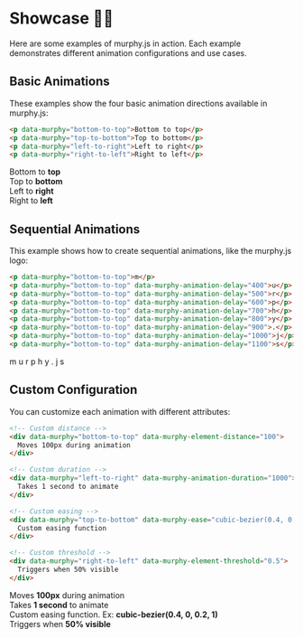 
# Showcase 💅🏽

Here are some examples of murphy.js in action. Each example demonstrates different animation configurations and use cases.

## Basic Animations

These examples show the four basic animation directions available in murphy.js:

```html
<p data-murphy="bottom-to-top">Bottom to top</p>
<p data-murphy="top-to-bottom">Top to bottom</p>
<p data-murphy="left-to-right">Left to right</p>
<p data-murphy="right-to-left">Right to left</p>
```

<div id="basic-demo">
  <DemoContainer>
    <div className="demo-box" data-murphy="bottom-to-top">Bottom to <strong>top</strong></div>
    <div className="demo-box" data-murphy="top-to-bottom">Top to <strong>bottom</strong></div>
    <div className="demo-box" data-murphy="left-to-right">Left to <strong>right</strong></div>
    <div className="demo-box" data-murphy="right-to-left">Right to <strong>left</strong></div>
  </DemoContainer>
  <DemoControls containerId="basic-demo" />
</div>

## Sequential Animations

This example shows how to create sequential animations, like the murphy.js logo:

```html
<p data-murphy="bottom-to-top">m</p>
<p data-murphy="bottom-to-top" data-murphy-animation-delay="400">u</p>
<p data-murphy="bottom-to-top" data-murphy-animation-delay="500">r</p>
<p data-murphy="bottom-to-top" data-murphy-animation-delay="600">p</p>
<p data-murphy="bottom-to-top" data-murphy-animation-delay="700">h</p>
<p data-murphy="bottom-to-top" data-murphy-animation-delay="800">y</p>
<p data-murphy="bottom-to-top" data-murphy-animation-delay="900">.</p>
<p data-murphy="bottom-to-top" data-murphy-animation-delay="1000">j</p>
<p data-murphy="bottom-to-top" data-murphy-animation-delay="1100">s</p>
```

<div id="sequential-demo">
  <DemoContainer className="logo-demo">
    <span className="demo-letter" data-murphy="bottom-to-top">m</span>
    <span className="demo-letter" data-murphy="bottom-to-top" data-murphy-animation-delay="400">u</span>
    <span className="demo-letter" data-murphy="bottom-to-top" data-murphy-animation-delay="500">r</span>
    <span className="demo-letter" data-murphy="bottom-to-top" data-murphy-animation-delay="600">p</span>
    <span className="demo-letter" data-murphy="bottom-to-top" data-murphy-animation-delay="700">h</span>
    <span className="demo-letter" data-murphy="bottom-to-top" data-murphy-animation-delay="800">y</span>
    <span className="demo-letter" data-murphy="bottom-to-top" data-murphy-animation-delay="900">.</span>
    <span className="demo-letter" data-murphy="bottom-to-top" data-murphy-animation-delay="1000">j</span>
    <span className="demo-letter" data-murphy="bottom-to-top" data-murphy-animation-delay="1100">s</span>
  </DemoContainer>
  <DemoControls containerId="sequential-demo" />
</div>

## Custom Configuration

You can customize each animation with different attributes:

```html
<!-- Custom distance -->
<div data-murphy="bottom-to-top" data-murphy-element-distance="100">
  Moves 100px during animation
</div>

<!-- Custom duration -->
<div data-murphy="left-to-right" data-murphy-animation-duration="1000">
  Takes 1 second to animate
</div>

<!-- Custom easing -->
<div data-murphy="top-to-bottom" data-murphy-ease="cubic-bezier(0.4, 0, 0.2, 1)">
  Custom easing function
</div>

<!-- Custom threshold -->
<div data-murphy="right-to-left" data-murphy-element-threshold="0.5">
  Triggers when 50% visible
</div>
```

<div id="custom-demo">
  <DemoContainer>
    <div className="demo-box" data-murphy="bottom-to-top" data-murphy-element-distance="100">
      Moves <strong>100px</strong> during animation
    </div>
    <div className="demo-box" data-murphy="left-to-right" data-murphy-animation-duration="1000">
      Takes <strong>1 second</strong> to animate
    </div>
    <div className="demo-box" data-murphy="top-to-bottom" data-murphy-ease="cubic-bezier(0.4, 0, 0.2, 1)">
      Custom easing function. Ex: <strong>cubic-bezier(0.4, 0, 0.2, 1)</strong>
    </div>
    <div className="demo-box" data-murphy="right-to-left" data-murphy-element-threshold="0.5">
      Triggers when <strong>50% visible</strong>
    </div>
  </DemoContainer>
  <DemoControls containerId="custom-demo" />
</div>